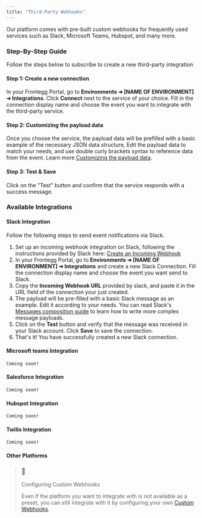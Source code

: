 ```yaml
---
title: "Third-Party Webhooks"
---
```


Our platform comes with pre-built custom webhooks for frequently used services such as Slack, Microsoft Teams, Hubspot, and many more.

### Step-By-Step Guide

Follow the steps below to subscribe to create a new third-party integration

#### Step 1: Create a new connection

In your Frontegg Portal, go to **Environments ➜ \[NAME OF ENVIRONMENT\] ➜ Integrations**. Click **Connect** next to the service of your choice. Fill in the connection display name and choose the event you want to integrate with the third-party service.

#### Step 2: Customizing the payload data

Once you choose the service, the payload data will be prefilled with a basic example of the necessary JSON data structure, Edit the payload data to match your needs, and use double curly brackets syntax to reference data from the event. Learn more [Customizing the payload data](/docs/custom-webhooks).

#### Step 3: Test & Save

Click on the "Test" button and confirm that the service responds with a success message.

### Available Integrations

#### Slack Integration

Follow the following steps to send event notifications via Slack.

1. Set up an incoming webhook integration on Slack, following the instructions provided by Slack here: [Create an Incoming Webhook](https://api.slack.com/messaging/webhooks)
2. In your Frontegg Portal, go to **Environments ➜ \[NAME OF ENVIRONMENT\] ➜ Integrations** and create a new Slack Connection. Fill the connection display name and choose the event you want send to Slack.
3. Copy the **Incoming Webhook URL** provided by slack, and paste it in the URL field of the connection your just created.
4. The payload will be pre-filled with a basic Slack message as an example. Edit it according to your needs. You can read Slack's [Messages composition guide](https://api.slack.com/messaging/composing) to learn how to write more complex message payloads.
5. Click on the **Test** button and verify that the message was received in your Slack account. Click **Save** to save the connection.
6. That's it! You have successfully created a new Slack connection.

#### Microsoft teams Integration

`Coming soon!`

#### Salesforce Integration

`Coming soon!`

#### Hubspot Integration

`Coming soon!`

#### Twilio Integration

`Coming soon!`

#### Other Platforms

> ### 📘
> 
> Configuring Custom Webhooks
> 
> Even if the platform you want to integrate with is not available as a preset, you can still integrate with it by configuring your own [Custom Webhooks](/docs/custom-webhooks).